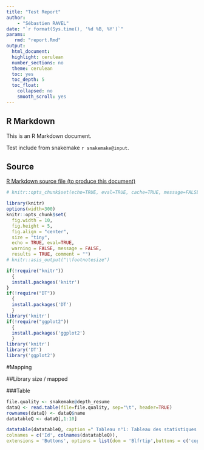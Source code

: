 ```yaml
---
title: "Test Report"
author:
    - "Sébastien RAVEL"
date: "`r format(Sys.time(), '%d %B, %Y')`"
params:
   rmd: "report.Rmd"
output:
  html_document:
  highlight: cerulean
  number_sections: no
  theme: cerulean
  toc: yes
  toc_depth: 5
  toc_float:
    collapsed: no
    smooth_scroll: yes
---
```


## R Markdown

This is an R Markdown document.

Test include from snakemake `r snakemake@input`.

## Source
<a download="report.Rmd" href="`r base64enc::dataURI(file = params$rmd, mime = 'text/rmd', encoding = 'base64')`">R Markdown source file (to produce this document)</a>



```r
# knitr::opts_chunk$set(echo=TRUE, eval=TRUE, cache=TRUE, message=FALSE, warning=FALSE, comment="")

library(knitr)
options(width=300)
knitr::opts_chunk$set(
  fig.width = 10,
  fig.height = 5,
  fig.align = "center",
  size = "tiny",
  echo = TRUE, eval=TRUE,
  warning = FALSE, message = FALSE,
  results = TRUE, comment = "")
# knitr::asis_output("\\footnotesize")

```


```r
if(!require("knitr"))
  {
  install.packages('knitr')
}
if(!require("DT"))
  {
  install.packages('DT')
  }
library('knitr')
if(!require("ggplot2"))
  {
  install.packages('ggplot2')
  }
library('knitr')
library('DT')
library('ggplot2')
```

#Mapping

##Library size / mapped

###Table


```r
file.quality <- snakemake@depth_resume
dataQ <- read.table(file=file.quality, sep="\t", header=TRUE)
rownames(dataQ) <- dataQ$name
datatableQ <- dataQ[,1:10]
```

```R
datatable(datatableQ, caption =" Tableau n°1: Tableau des statistiques de qualité de tous les assemblages",
colnames = c('Id', colnames(datatableQ)),
extensions = 'Buttons', options = list(dom = 'Blfrtip',buttons = c('copy', 'csv', 'excel', 'pdf', 'print')))
```